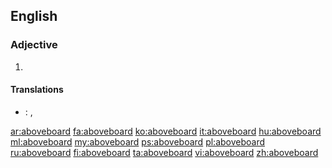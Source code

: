 ==English==

===Adjective===
{{en-adj|-}}

# {{alternate form of |above-board}}


====Translations====
{{trans-top|straightforward, transparent}}
{{trans-mid}}
{{trans-bottom}}
{{checktrans-top|legitimate}}
* {{ttbc|Spanish}}: {{t+|es|legítimo}}, {{t+|es|sincero}}
{{trans-mid}}
{{trans-bottom}}

[[ar:aboveboard]]
[[fa:aboveboard]]
[[ko:aboveboard]]
[[it:aboveboard]]
[[hu:aboveboard]]
[[ml:aboveboard]]
[[my:aboveboard]]
[[ps:aboveboard]]
[[pl:aboveboard]]
[[ru:aboveboard]]
[[fi:aboveboard]]
[[ta:aboveboard]]
[[vi:aboveboard]]
[[zh:aboveboard]]